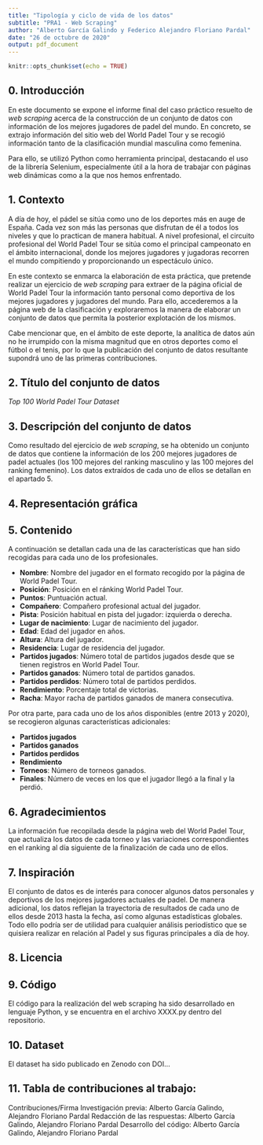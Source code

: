 ```yaml
---
title: "Tipología y ciclo de vida de los datos"
subtitle: "PRA1 - Web Scraping"
author: "Alberto García Galindo y Federico Alejandro Floriano Pardal"
date: "26 de octubre de 2020"
output: pdf_document
---
```


```r
knitr::opts_chunk$set(echo = TRUE)
```

## 0. Introducción

En este documento se expone el informe final del caso práctico resuelto de *web scraping* acerca de la construcción de un conjunto de datos con información de los mejores jugadores de padel del mundo. En concreto, se extrajo información del sitio web del World Padel Tour y se recogió información tanto de la clasificación mundial masculina como femenina.

Para ello, se utilizó Python como herramienta principal, destacando el uso de la librería Selenium, especialmente útil a la hora de trabajar con páginas web dinámicas como a la que nos hemos enfrentado. 

## 1. Contexto

A día de hoy, el pádel se sitúa como uno de los deportes más en auge de España. Cada vez son más las personas que disfrutan de él a todos los niveles y que lo practican de manera habitual. A nivel profesional, el circuito profesional del World Padel Tour se sitúa como el principal campeonato en el ámbito internacional, donde los mejores jugadores y jugadoras recorren el mundo compitiendo y proporcionando un espectáculo único.

En este contexto se enmarca la elaboración de esta práctica, que pretende realizar un ejercicio de *web scraping* para extraer de la página oficial de World Padel Tour la información tanto personal como deportiva de los mejores jugadores y jugadores del mundo. Para ello, accederemos a la página web de la clasificación y exploraremos la manera de elaborar un conjunto de datos que permita la posterior explotación de los mismos. 

Cabe mencionar que, en el ámbito de este deporte, la analítica de datos aún no he irrumpido con la misma magnitud que en otros deportes como el fútbol o el tenis, por lo que la publicación del conjunto de datos resultante supondrá uno de las primeras contribuciones.

## 2. Título del conjunto de datos

*Top 100 World Padel Tour Dataset*

## 3. Descripción del conjunto de datos

Como resultado del ejercicio de *web scraping*, se ha obtenido un conjunto de datos que contiene la información de los 200 mejores jugadores de padel actuales (los 100 mejores del ranking masculino y las 100 mejores del ranking femenino). Los datos extraídos de cada uno de ellos se detallan en el apartado 5.

## 4. Representación gráfica

## 5. Contenido

A continuación se detallan cada una de las características que han sido recogidas para cada uno de los profesionales.

- **Nombre**: Nombre del jugador en el formato recogido por la página de World Padel Tour.
- **Posición**: Posición en el ránking World Padel Tour.
- **Puntos**: Puntuación actual.
- **Compañero**: Compañero profesional actual del jugador.
- **Pista**: Posición habitual en pista del jugador: izquierda o derecha.
- **Lugar de nacimiento**: Lugar de nacimiento del jugador.
- **Edad**: Edad del jugador en años.
- **Altura**: Altura del jugador.
- **Residencia**: Lugar de residencia del jugador.
- **Partidos jugados**: Número total de partidos jugados desde que se tienen registros en World Padel Tour.
- **Partidos ganados**: Número total de partidos ganados.
- **Partidos perdidos**: Número total de partidos perdidos.
- **Rendimiento**: Porcentaje total de victorias.
- **Racha**: Mayor racha de partidos ganados de manera consecutiva.

Por otra parte, para cada uno de los años disponibles (entre 2013 y 2020), se recogieron algunas características adicionales:

- **Partidos jugados**
- **Partidos ganados**
- **Partidos perdidos**
- **Rendimiento**
- **Torneos**: Número de torneos ganados.
- **Finales**: Número de veces en los que el jugador llegó a la final y la perdió.

## 6. Agradecimientos

La información fue recopilada desde la página web del World Padel Tour, que actualiza los datos de cada torneo y las variaciones correspondientes en el ranking al día siguiente de la finalización de cada uno de ellos.

## 7. Inspiración

El conjunto de datos es de interés para conocer algunos datos personales y deportivos de los mejores jugadores actuales de padel. De manera adicional, los datos reflejan la trayectoria de resultados de cada uno de ellos desde 2013 hasta la fecha, así como algunas estadísticas globales. Todo ello podría ser de utilidad para cualquier análisis periodístico que se quisiera realizar en relación al Padel y sus figuras principales a día de hoy.

## 8. Licencia

## 9. Código

El código para la realización del web scraping ha sido desarrollado en lenguaje Python, y se encuentra en el archivo XXXX.py dentro del repositorio.

## 10. Dataset

El dataset ha sido publicado en Zenodo con DOI...

## 11. Tabla de contribuciones al trabajo:

Contribuciones/Firma
Investigación previa:	Alberto García Galindo, Alejandro Floriano Pardal
Redacción de las respuestas:	Alberto García Galindo, Alejandro Floriano Pardal
Desarrollo del código:	Alberto García Galindo, Alejandro Floriano Pardal



